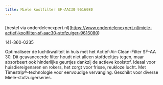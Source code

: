 ```yaml
---
title: Miele koolfilter SF-AAC30 9616080
---
```



<Image src={imageProduct} width={imageProduct.width} alt="" />

[bestel via onderdelenexpert.nl[(https://www.onderdelenexpert.nl/miele-actief-koolfilter-sf-aac30-stofzuiger-9616080)

141-360-0235

Optimaliseer de luchtkwaliteit in huis met het Actief-Air-Clean-Filter SF-AA 30. Dit geavanceerde filter houdt niet alleen stofdeeltjes tegen, maar absorbeert ook hinderlijke geurtjes dankzij de actieve koolstof. Ideaal voor huisdiereigenaren en rokers, het zorgt voor frisse, reukloze lucht. Met Timestrip®-technologie voor eenvoudige vervanging. Geschikt voor diverse Miele-stofzuigerseries.
